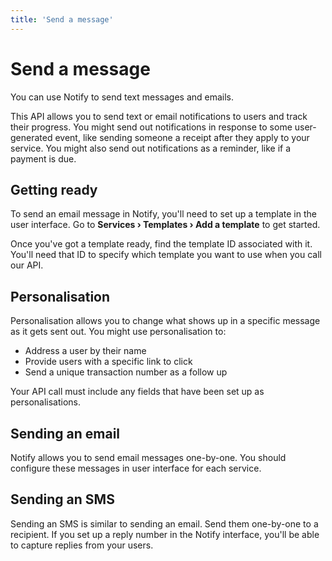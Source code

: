 ```yaml
---
title: 'Send a message'
---
```



# Send a message

You can use Notify to send text messages and emails.

This API allows you to send text or email notifications to users and track
their progress. You might send out notifications in response to some
user-generated event, like sending someone a receipt after they apply to your
service. You might also send out notifications as a reminder, like if a payment
is due.

<Contents />

## Getting ready

To send an email message in Notify, you'll need to set up a template in the user
interface. Go to **Services › Templates › Add a template** to get started.

Once you've got a template ready, find the template ID associated with
it. You'll need that ID to specify which template you want to use when you call
our API.

## Personalisation

Personalisation allows you to change what shows up in a specific message as it
gets sent out. You might use personalisation to:

- Address a user by their name
- Provide users with a specific link to click
- Send a unique transaction number as a follow up

Your API call must include any fields that have been set up as personalisations.

## Sending an email

Notify allows you to send email messages one-by-one. You should configure these
messages in user interface for each service.

<Examples reference="sending-emails" />

## Sending an SMS

Sending an SMS is similar to sending an email. Send them one-by-one to a
recipient. If you set up a reply number in the Notify interface, you'll be able
to capture replies from your users.

<Examples reference="sending-texts" />
